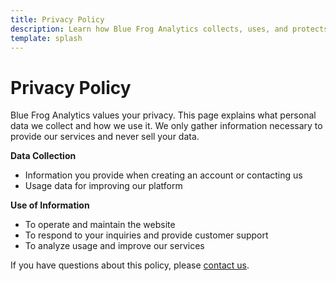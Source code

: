 ```yaml
---
title: Privacy Policy
description: Learn how Blue Frog Analytics collects, uses, and protects your data.
template: splash
---
```


# Privacy Policy

Blue Frog Analytics values your privacy. This page explains what personal data we collect and how we use it. We only gather information necessary to provide our services and never sell your data.

**Data Collection**
- Information you provide when creating an account or contacting us
- Usage data for improving our platform

**Use of Information**
- To operate and maintain the website
- To respond to your inquiries and provide customer support
- To analyze usage and improve our services

If you have questions about this policy, please [contact us](/community/contact/).
